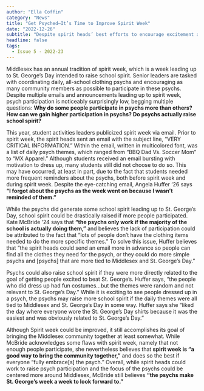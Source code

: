 ```yaml
---
author: "Ella Coffin"
category: "News"
title: "Get Psyched—It’s Time to Improve Spirit Week"
date: "2022-12-26"
subtitle: "Despite spirit heads’ best efforts to encourage excitement about spirit week psychs, many students do not participate, begging questions about how participation can be improved."
headline: false
tags:
  - Issue 5 - 2022-23
---
```


Middlesex has an annual tradition of spirit week, which is a week leading up to St. George’s Day intended to raise school spirit. Senior leaders are tasked with coordinating daily, all-school clothing psychs and encouraging as many community members as possible to participate in these psychs. Despite multiple emails and announcements leading up to spirit week, psych participation is noticeably surprisingly low, begging multiple questions: **Why do some people participate in psychs more than others? How can we gain higher participation in psychs? Do psychs actually raise school spirit?**

This year, student activities leaders publicized spirit week via email. Prior to spirit week, the spirit heads sent an email with the subject line, “VERY CRITICAL INFORMATION.” Within the email, written in multicolored font, was a list of daily psych themes, which ranged from “BBQ Dad Vs. Soccer Mom” to “MX Apparel.” Although students received an email bursting with motivation to dress up, many students still did not choose to do so. This may have occurred, at least in part, due to the fact that students needed more frequent reminders about the psychs, both before spirit week and during spirit week. Despite the eye-catching email, Angela Huffer ‘26 says **“I forgot about the psychs as the week went on because I wasn’t reminded of them.”**

While the psychs did generate some school spirit leading up to St. George’s Day, school spirit could be drastically raised if more people participated. Kate McBride ‘24 says that **“the psychs only work if the majority of the school is actually doing them,”** and believes the lack of participation could be attributed to the fact that “lots of people don’t have the clothing items needed to do the more specific themes.” To solve this issue, Huffer believes that “the spirit heads could send an email more in advance so people can find all the clothes they need for the psych, or they could do more simple psychs and [psychs] that are more tied to Middlesex and St. George’s Day.”

Psychs could also raise school spirit if they were more directly related to the goal of getting people excited to beat St. George’s. Huffer says, “the people who did dress up had fun costumes…but the themes were random and not relevant to St. George’s Day.” While it is exciting to see people dressed up in a psych, the psychs may raise more school spirit if the daily themes were all tied to Middlesex and St. George’s Day in some way. Huffer says she “liked the day where everyone wore the St. George’s Day shirts because it was the easiest and was obviously related to St. George’s Day.”

Although Spirit week could be improved, it still accomplishes its goal of bringing the Middlesex community together at least somewhat. While McBride acknowledges some flaws with spirit week, namely that not enough people participate, she nevertheless believes that **spirit week is “a good way to bring the community together,”** and does so the best if everyone “fully embrace[s] the psych.” Overall, while spirit heads could work to raise psych participation and the focus of the psychs could be centered more around Middlesex, McBride still believes **“the psychs make St. George’s week a week to look forward to.”**
